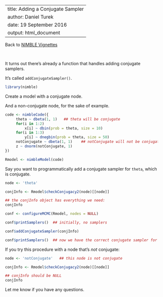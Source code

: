 
---
title: Adding a Conjugate Sampler
author: Daniel Turek
date: 19 September 2016
output: html_document
---


<!---
danielturek.github.io/public/folder/fileName.Rmd
-->

Back to [NIMBLE Vignettes](https://danielturek.github.io/public/nimble_vignettes.html)

\   

It turns out there's already a function that handles adding conjugate samplers.  

It's called `addConjugateSampler()`.

```r
library(nimble)
```

Create a model with a conjugate node.

And a non-conjugate node, for the sake of example.


```r

code <- nimbleCode({
     theta ~ dbeta(1, 1)   ## theta will be conjugate
     for(i in 1:2)
         x[i] ~ dbin(prob = theta, size = 10)
     for(i in 1:3)
         y[i] ~ dnegbin(prob = theta, size = 50)
     notConjugate ~ dbeta(1, 1)    ## notConjugate will not be conjugate
     z ~ dnorm(notConjugate, 1)
})

Rmodel <- nimbleModel(code)
```


Say you want to programmatically add a conjugate sampler for `theta`,
which is conjugate.

```r
node <- 'theta'

conjInfo <- Rmodel$checkConjugacy2(node)[[node]]

## the conjInfo object has everything we need:
conjInfo

conf <- configureMCMC(Rmodel, nodes = NULL)

conf$printSamplers()  ## initially, no samplers

conf$addConjugateSampler(conjInfo)

conf$printSamplers()  ## now we have the correct conjugate sampler for 'theta'

```

If you try this procedure with a node that's *not* conjugate:


```r

node <- 'notConjugate'   ## this node is not conjugate

conjInfo <- Rmodel$checkConjugacy2(node)[[node]]

## conjInfo should be NULL
conjInfo

```

Let me know if you have any questions.

\

\




